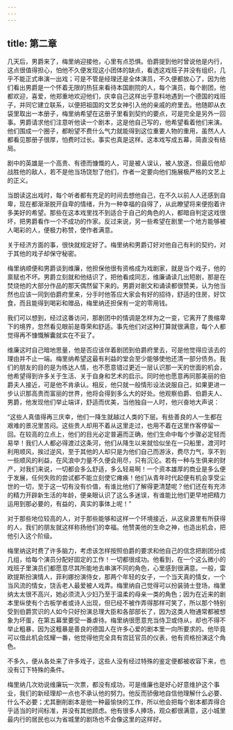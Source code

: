 ```yaml
---
---
---
```

title: 第二章
---




几天后，男爵来了，梅里纳迎接他，心里有点恐惧。伯爵提到他时曾说他是内行，这点很值得担心，怕他不久便发现这小团体的缺点，看透这戏班子并没有组织，几乎不能正式串演一出戏；可是不管是经理还是全体演员，不久便都放心了，因为他们看出男爵是一个怀着无限的热狂来看待本国剧院的人，每个演员，每个剧团，他都欢迎，喜爱，他郑重地欢迎他们，庆幸自己这样出乎意料地遇到一个德国的戏班子，并同它建立联系，以便把祖国的文艺女神引入他的亲戚的府里去。他随即从衣袋里取出一本册子，梅里纳希望在这册子里看到契约的要点，可是完全是另外一回事。男爵请求他们注意听他读一个剧本，这是他自己写的，他希望看着他们来演。他们围成一个圈子，都盼望不费什么气力就能得到这位重要人物的重用，虽然人人都看见那册子很厚，怕费时过长。事实也真是这样。这本戏写成五幕，简直没有结局。

剧中的英雄是一个高贵、有德而慷慨的人，可是被人误认，被人放逐，但最后他却战胜他的敌人，若不是他当场饶恕了他们，作者一定要向他们施展极严格的文艺上的正义。

当朗读这出戏时，每个听者都有充足的时间去想他自己，在不久以前人人还感到自卑，现在都渐渐脱开自卑的情绪，升为一种幸福的自得了，从此瞭望将来便抱着许多美好的希望。那些在这本戏里找不到适合于自己的角色的人，都暗自判定这戏很坏，把男爵看作一个不成功的作家。反过来说，另一些希望在剧里一个地方能够被人喝彩的人，便极力称赞，使作者满意。

关于经济方面的事，很快就规定好了。梅里纳和男爵订好对他自己有利的契约，对于其他的戏子却保守秘密。

梅里纳顺便和男爵谈到维廉，他担保他很有资格成为戏剧家，就是当个戏子，他的禀赋也不坏。男爵立刻就和他结识了，把他看成同志，维廉诵读几出短剧，那是在焚烧他的大部分作品的那天偶然留下来的。男爵对剧文和诵读都很赞美，认为他当然也应该一同到伯爵府里来，分手时他答应大家会有好的招待，舒适的住房，好饮食，而且能得到喝彩和赠品，梅里纳还担保有一定的零用钱。

我们可以想到，经过这番访问，那剧团中的情调是怎样为之一变，它离开了畏缩卑下的境界，忽然看见眼前是尊荣和舒适。事先他们对这种打算就很满意，每个人都觉得再不慷慨解囊就实在不妥了。

维廉这时自己暗地思量，他是否应该伴着剧团到伯爵府里去，可是他觉得应该去的理由并不止一端。梅里纳希望这最有利益的堂会至少能够使他还清一部分债务。我们的朋友的目的是为练达人情，也不愿意错过更近一层认识那一天的世面的机会，他希望得到许多关于生活、关于自身和艺术的启示。同时他也愿意再同那美丽的伯爵夫人接近，可是他不肯承认。相反，他只就一般情形设法说服自己，如果更进一步认识那高贵而富丽的世界，他将会得到多么大的好处。他观察伯爵、伯爵夫人、男爵，他发现他们举止端详，舒适而优美，当他独自一人时，他兴奋地大声说：

“这些人真值得再三庆幸，他们一降生就越过人类的下层。有些善良的人一生都在艰难的景况里苦闷。这些贵人却用不着从这里走过，也用不着在这里作客停留一回。在较高的立点上，他们的目光必定普遍而正确，他们生命中每个步骤必定轻而易举！我们人人都必得渡过这条河，他们从降生以来就恰似坐在一只船里，渡河时利用顺风，挨过逆风，至于其他的人却只是为他们自己而游泳，费尽力气，享不到一些顺风的利益，在风浪中力量不久便会用尽，只有沉沦。若有一种与生俱来的财产，对我们来说，一切都会多么舒适，多么轻易啊！一个资本雄厚的商业是多么便于发展，任何失败的尝试都不能立刻使它瘫痪！他们从青年时代起便有机会享受尘世的一切，至于这一切有没有价值，有谁比他们了解得更清楚呢？他们还在有充沛的精力开辟新生活的年龄，便亲眼认识了这么多迷误，有谁能比他们更早地把精力运用到那必要的，有益的，真实的事体上呢！”

对于那些地位较高的人，对于那些能够和这样一个环境接近，从这泉源里有所获得的人，我们的朋友就这样称扬他们的幸福。他赞美他的生命之神，也造出机会，把他引入这个阶级。

梅里纳这时费了许多脑力，考虑该怎样按照伯爵的要求和他自己的信念把剧团分成几组，给每个演员分配好固定的工作！一切都很成功。他看到，在一个这么微小的戏班子里演员们都愿意尽其所能地去串演不同的角色，心里感到很满意。一般，雷欧提斯扮演情人，菲利娜扮演侍女，那两个年轻的女子，一个当天真的情女，一个当风流的情女，饶舌老人最爱被人戏弄。梅里纳自己觉得可以扮装骑士登场，梅里纳太太很不高兴，她必须流入少妇乃至于温柔的母亲一类的角色；因为在近来的剧本里纵使有个古板学者或诗人出现，但已经不被作弄得那样可笑了，所以那个特别受到伯爵赏识的人如今只好扮演总理大臣和各部部长了，因为这类人物通常都被想象为坏蛋，在第五幕里要受一番虐待。梅里纳很愿意充当侍卫或侍从，却也不得不举止粗暴，因为这粗暴是善良的德国人在许多心爱的剧本里一向所要求的。他毕竟可以借此机会炫耀一番，他觉得他完全具有宫廷官员的仪表，他有资格扮演这个角色。

不多久，便从各处来了许多戏子，这些人没有经过特殊的鉴定便都被收容下来，也没有订下特殊的条件。

梅里纳几次劝说维廉玩一次票，都没有成功，可是维廉也是好心好意维护这个事业，我们的新经理却一点也不承认他的努力。他反而骄傲地自信他理解什么必要、什么不必要；尤其删削剧本是他一种最愉快的工作，所以他会把每个剧本都弄得合乎适当的时间标准，并没有其他顾虑。他有很多人捧场，观众都很满意，这小城里最内行的居民也以为省城里的剧场也不会像这里的这样好。